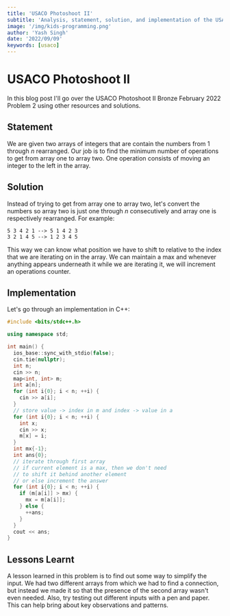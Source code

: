 ```yaml
---
title: 'USACO Photoshoot II'
subtitle: 'Analysis, statement, solution, and implementation of the USACO February 2022 Bronze Problem 2, Photoshoot II'
image: '/img/kids-programming.png'
author: 'Yash Singh'
date: '2022/09/09'
keywords: [usaco]
---
```


# USACO Photoshoot II

In this blog post I'll go over the USACO Photoshoot II Bronze February 2022 Problem 2 using other resources and solutions.

## Statement

We are given two arrays of integers that are contain the numbers from 1 through $n$ rearranged. Our job is to find the minimum number of operations to get from array one to array two. One operation consists of moving an integer to the left in the array.

## Solution

Instead of trying to get from array one to array two, let's convert the numbers so array two is just one through $n$ consecutively and array one is respectively rearranged. For example:

```text
5 3 4 2 1 --> 5 1 4 2 3
3 2 1 4 5 --> 1 2 3 4 5
```

This way we can know what position we have to shift to relative to the index that we are iterating on in the array. We can maintain a max and whenever anything appears underneath it while we are iterating it, we will increment an operations counter.

## Implementation

Let's go through an implementation in C++:

```cpp showLineNumbers
#include <bits/stdc++.h>

using namespace std;

int main() {
  ios_base::sync_with_stdio(false);
  cin.tie(nullptr);
  int n;
  cin >> n;
  map<int, int> m;
  int a[n];
  for (int i{0}; i < n; ++i) {
    cin >> a[i];
  }
  // store value -> index in m and index -> value in a
  for (int i{0}; i < n; ++i) {
    int x;
    cin >> x;
    m[x] = i;
  }
  int mx{-1};
  int ans{0};
  // iterate through first array
  // if current element is a max, then we don't need
  // to shift it behind another element
  // or else increment the answer
  for (int i{0}; i < n; ++i) {
    if (m[a[i]] > mx) {
      mx = m[a[i]];
    } else {
      ++ans;
    }
  }
  cout << ans;
}
```

## Lessons Learnt

A lesson learned in this problem is to find out some way to simplify the input. We had two different arrays from which we had to find a connection, but instead we made it so that the presence of the second array wasn't even needed. Also, try testing out different inputs with a pen and paper. This can help bring about key observations and patterns.
